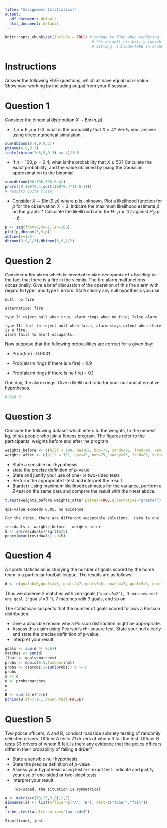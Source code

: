 ```yaml
---
title: "Assignment (statistics)"
output:
  pdf_document: default
  html_document: default
---
```


```r
knitr::opts_chunk$set(include = TRUE) # change to TRUE when rendering solutions; this changes
                                       # the default visibility (which is overridden by explicitly
                                       # setting  include=TRUE in chunk options) 
```

# Instructions

Answer the following FIVE questions, which all have equal mark value.  Show
your working by including output from your R session.


# Question 1

Consider the binomial distribution $X\sim\operatorname{Bin}(n,p)$.

* If $n=9,p=0.3$, what is the probability that $X\leq 4$?  Verify your answer using direct numerical simulation.

```r
sum(dbinom(0:4,9,0.3))
pbinom(4,9,0.3)
table(rbinom(1e6,9,0.3) <= 4)/1e6
```

* If $n=100, p=0.4$, what is the probability that $X\geq 50$?  Calculate the exact probability, and the value obtained by 
using the Gaussian approximation to the binomial. 


```r
sum(dbinom(50:100,100,0.4))
pnorm(50,100*0.4,sqrt(100*0.4*(1-0.4)))
# results quite close.
```

* Consider $X\sim\operatorname{Bin}(9,p)$ where $p$ is unknown.  Plot
  a likelihood function for $p$ for the observation $X=3$.  Indicate
  the maximum likelihood estimate $\hat{p}$ on the graph.  * Calculate
  the likelihood ratio for $H_1\colon p=1/2$ against $H_2\colon
  p=\hat{p}$.

```r
p <- seq(from=0,to=1,len=100)
plot(p,dbinom(3,9,p))
abline(v=1/3)
dbinom(3,9,1/3)/dbinom(3,9,1/2)
```

# Question 2

Consider a fire alarm which is intended to alert occupants of a
building to the fact that there is a fire in the vicinity.  The fire
alarm malfunctions occasionally.  Give a brief discussion of the
operation of this fire alarm with regard to type I and type II errors.
State clearly any null hypothesis you use.

```asis
null: no fire

alternative: fire

type I: reject null when true, alarm rings when no fire; false alarm

type II: fail to reject null when false, alarm stays silent when there is a fire,
alarm fails to alert occupants.
```

Now suppose that the following probabilities are correct for a given day:

* Prob(fire) =0.0001

* Prob(alarm rings if there is a fire) = 0.9

*  Prob(alarm rings if there is no fire) = 0.1

One day, the alarm rings.  Give a likelihood ratio for your null and
alternative hypotheses.

```r
0.9/0.9
```



# Question 3 

Consider the following dataset which refers to the weights, to the nearest kg,
of six people who join a fitness program.  The figures refer to the participants'
weights before and after the program. 

```r
weights_before <- c(bill = 100, baz=67, bob=77, sandy=91, fred=94, kevin=60)
weights_after <- c(bill = 101, baz=62, bob=75, sandy=90, fred=89, kevin=61)
```


* State a sensible null hypothesis
* state the precise definition of $p$-value
* State and justify your use of one- or two-sided tests
* Perform the appropriate t-test and interpret the result
* (harder) Using maximum likelihood estimates for the variance,
  perform a $Z$-test on the same data and compare the result with the
  $t$-test above.


```r
t.test(weights_before,weights_after,paired=TRUE,alternative="greater")
```

```asis
$p$-value exceeds 0.05, no evidence.

For the rider, there are different acceptable solutions.  Here is one:
```

```r
residuals <- weights_before - weights_after
S <- sd(residuals)*sqrt(6/5)
pnorm(mean(residuals),sd=S)
```




# Question 4

A sports statistician is studying the number of goals 
scored by the home team in a particular football league.
The results are as follows:

```r
d <- c(goals0=6,goals1=3, goals2=7, goals3=6, goals4=7, goals5=3, goals6=3) 
```

Thus we observe 2 matches with zero goals ("`goals0=2"), 3 matches with one goal
("`goals1=3`"), 7 matches with 3 goals, and so on.

The statistician suspects that the number of goals scored follows a Poisson distribution.

* Give a plausible reason why a Poisson distribution might be appropriate.
* Assess this claim using Pearson's chi-square test.  State your null
  clearly and state the precise definition of p-value.
* Interpret your result.



```r
goals <- sum(d *( 0:6))
matches <- sum(d)
(lhat <- goals/matches)
probs <- dpois(0:5,lambda=lhat)
probs <- c(probs,1-sum(probs)) # >= 6
probs
o <- d
e <- probs*matches
o
e
B <- sum((o-e)^2/e)
pchisq(B,df=7-1-1,lower.tail=FALSE)
```

  
# Question 5

Two police officers, A and B, conduct roadside sobriety testing of
randomly selected drivers.  Officer A tests 21 drivers of whom 3 fail
the test.  Officer B tests 33 drivers of whom 8 fail.  Is there any
evidence that the police officers differ in their probability of
failing a driver?

* State a sensible null hypothesis
* State the precise definition of $p$-value
* Assess your hypothesis using Fisher's exact test.  Indicate and justify your use
of one-sided or two-sided tests.
* Interpret your result.



```asis
    Two-sided; the situation is symmetrical 
```


```r
a <- matrix(c(18,25,3,8),2,2)
dimnames(a) <- list(officer=c("A", "B"), test=c("sober","fail"))
a
fisher.test(a,alternative="two.sided")
```

```asis
Significant, just.
```

